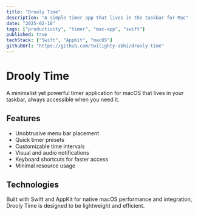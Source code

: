 ```yaml
---
title: "Drooly Time"
description: "A simple timer app that lives in the taskbar for Mac"
date: "2025-02-18"
tags: ["productivity", "timer", "mac-app", "swift"]
published: true
techStack: ["Swift", "AppKit", "macOS"]
githubUrl: "https://github.com/twilighty-abhi/drooly-time"
---
```


# Drooly Time

A minimalist yet powerful timer application for macOS that lives in your taskbar, always accessible when you need it.

## Features

- Unobtrusive menu bar placement
- Quick timer presets
- Customizable time intervals
- Visual and audio notifications
- Keyboard shortcuts for faster access
- Minimal resource usage

## Technologies

Built with Swift and AppKit for native macOS performance and integration, Drooly Time is designed to be lightweight and efficient.
